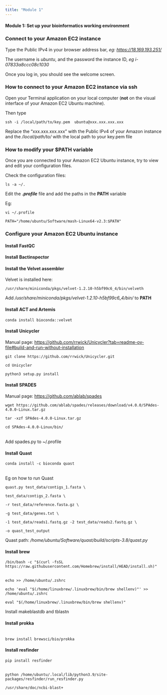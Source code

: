 ```yaml
---
title: "Module 1"
---
```

#### Module 1: Set up your bioinformatics working environment

### Connect to your Amazon EC2 instance

Type the Public IPv4 in your browser address bar, *eg: <https://18.169.193.251/>*

The username is *ubuntu*, and the password the instance ID, *eg i-07833a8ccc08c1030*

Once you log in, you should see the welcome screen.

### How to connect to your Amazon EC2 instance via ssh

Open your Terminal application on your local computer (**not** on the visual interface of your Amazon EC2 Ubuntu machine).

Then type

`ssh -i /local/path/to/key.pem  ubuntu@xxx.xxx.xxx.xxx`

Replace the “xxx.xxx.xxx.xxx” with the Public IPv4 of your Amazon instance and the */local/path/to/* with the local path to your key.pem file

### How to modify your \$PATH variable

Once you are connected to your Amazon EC2 Ubuntu instance, try to view and edit your configuration files. 

Check the configuration files:

`ls -a ~/.`

Edit the ***.profile*** file and add the paths in the **PATH** variable

Eg: 

`vi ~/.profile`

`PATH="/home/ubuntu/Software/mash-Linux64-v2.3:$PATH"`

### Configure your Amazon EC2 Ubuntu instance

#### Install FastQC

#### Install Bactinspector

#### Install the Velvet assembler

Velvet is installed here: 

`/usr/share/miniconda/pkgs/velvet-1.2.10-h5bf99c6_4/bin/velveth`

Add */usr/share/miniconda/pkgs/velvet-1.2.10-h5bf99c6_4/bin/* to **PATH**

#### Install ACT and Artemis

`conda install bioconda::velvet`

#### Install Unicycler 

Manual page: <https://github.com/rrwick/Unicycler?tab=readme-ov-file#build-and-run-without-installation>

`git clone https://github.com/rrwick/Unicycler.git`

`cd Unicycler`

`python3 setup.py install`

#### Install SPADES

Manual page: <https://github.com/ablab/spades>

`wget https://github.com/ablab/spades/releases/download/v4.0.0/SPAdes-4.0.0-Linux.tar.gz`

`tar -xzf SPAdes-4.0.0-Linux.tar.gz`

`cd SPAdes-4.0.0-Linux/bin/`

\
Add spades.py to \~/.profile 

#### Install Quast

`conda install -c bioconda quast`

\
Eg on how to run Quast

`quast.py test_data/contigs_1.fasta \`

`test_data/contigs_2.fasta \`

`-r test_data/reference.fasta.gz \`

`-g test_data/genes.txt \`

`-1 test_data/reads1.fastq.gz -2 test_data/reads2.fastq.gz \`

`-o quast_test_output`

Quast path: */home/ubuntu/Software/quast/build/scripts-3.8/quast.py* 

#### Install brew

`/bin/bash -c "$(curl -fsSL https://raw.githubusercontent.com/Homebrew/install/HEAD/install.sh)"`

\
`echo >> /home/ubuntu/.zshrc`

`echo 'eval "$(/home/linuxbrew/.linuxbrew/bin/brew shellenv)"' >> /home/ubuntu/.zshrc`

`eval "$(/home/linuxbrew/.linuxbrew/bin/brew shellenv)"`

Install makeblastdb and tblastn

#### Install prokka

\
`brew install brewsci/bio/prokka`

#### Install resfinder

`pip install resfinder`

\
`python /home/ubuntu/.local/lib/python3.9/site-packages/resfinder/run_resfinder.py`

`/usr/share/doc/ncbi-blast+`
